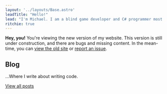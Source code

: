 ```yaml
---
layout: '../layouts/Base.astro'
leadTitle: "Hello!"
lead: "I'm Michael. I am a blind game developer and C# programmer most well-known for my work as lead programmer of Restitched."
ritchie: true
---
```


**Hey, you!** You're viewing the new version of my website. This version is still under construction, and there are bugs and missing content. In the mean-time, you can [view the old site](https://old.acidiclight.dev/) or [report an issue](https://github.com/acidiclight/acidiclight.github.io/issues).

## Blog
…Where I write about writing code.

<section name="blog-recent-posts" class="container">
<BlogGrid limit="3" />
</section>

<a href="/blog" class="button">View all posts</a>